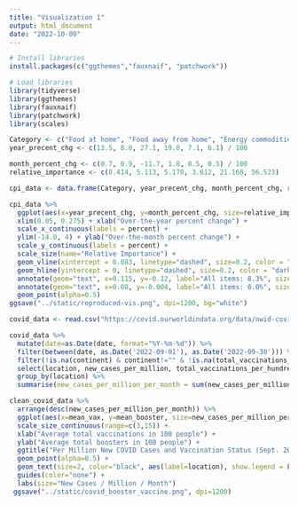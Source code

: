 ---
title: "Visualization 1"
output: html_document
date: "2022-10-09"
---

```{r}
# Install libraries
install.packages(c("ggthemes","fauxnaif", "patchwork"))

# Load libraries
library(tidyverse)
library(ggthemes)
library(fauxnaif)
library(patchwork)
library(scales)

```

```{r}
Category <- c("Food at home", "Food away from home", "Energy commodities", "Energy services", "Commodities less food and energy commodities", "Services less energy services")
year_precent_chg <- c(13.5, 8.0, 27.1, 19.8, 7.1, 6.1) / 100
```

```{r}
month_percent_chg <- c(0.7, 0.9, -11.7, 1.8, 0.5, 0.5) / 100
relative_importance <- c(8.414, 5.113, 5.170, 3.612, 21.168, 56.523)

cpi_data <- data.frame(Category, year_precent_chg, month_percent_chg, relative_importance)
```

```{r}
cpi_data %>%
  ggplot(aes(x=year_precent_chg, y=month_percent_chg, size=relative_importance, color=Category)) + 
  xlim(0.05, 0.275) + xlab("Over-the-year percent change") +
  scale_x_continuous(labels = percent) +
  ylim(-14.0, 4) + ylab("Over-the-month percent change") +
  scale_y_continuous(labels = percent) +
  scale_size(name="Relative Importance") +
  geom_vline(xintercept = 0.083, linetype="dashed", size=0.2, color = "darkgreen", size=1) +
  geom_hline(yintercept = 0, linetype="dashed", size=0.2, color = "darkgreen", size=1) +
  annotate(geom="text", x=0.115, y=-0.12, label="All items: 8.3%", size=3) +
  annotate(geom="text", x=0.08, y=-0.004, label="All items: 0.0%", size=3) +
  geom_point(alpha=0.5)
ggsave("../static/reproduced-vis.png", dpi=1200, bg="white")
```

```{r}
covid_data <- read.csv("https://covid.ourworldindata.org/data/owid-covid-data.csv")
```

```{r}
covid_data %>%
  mutate(date=as.Date(date, format="%Y-%m-%d")) %>%
  filter(between(date, as.Date('2022-09-01'), as.Date('2022-09-30'))) %>%
  filter(!is.na(continent) & continent!="" & !is.na(total_vaccinations_per_hundred) & !is.na(total_boosters_per_hundred) & !is.na(new_cases_per_million)) %>%
  select(location, new_cases_per_million, total_vaccinations_per_hundred, total_boosters_per_hundred) %>%
  group_by(location) %>%
  summarise(new_cases_per_million_per_month = sum(new_cases_per_million), mean_vax = mean(total_vaccinations_per_hundred), mean_booster = mean(total_boosters_per_hundred)) -> clean_covid_data
```

```{r}
clean_covid_data %>%
  arrange(desc(new_cases_per_million_per_month)) %>%
  ggplot(aes(x=mean_vax, y=mean_booster, size=new_cases_per_million_per_month, color=location)) +
  scale_size_continuous(range=c(3,15)) +
  xlab("Average total vaccinations in 100 people") + 
  ylab("Average total boosters in 100 people") + 
  ggtitle("Per Million New COVID Cases and Vaccination Status (Sept. 2022)") +
  geom_point(alpha=0.5) + 
  geom_text(size=2, color="black", aes(label=location), show.legend = FALSE) +
  guides(color="none") + 
  labs(size="New Cases / Million / Month")
 ggsave("../static/covid_booster_vaccine.png", dpi=1200)
```
